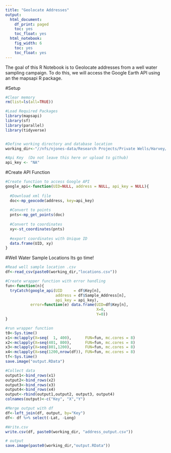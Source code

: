 ```yaml
---
title: "Geolocate Addresses"
output:
  html_document:
    df_print: paged
    toc: yes
    toc_float: yes
  html_notebook:
    fig_width: 6
    toc: yes
    toc_float: yes
---
```

The goal of this R Notebook is to Geolocate addresses from a well water sampling campaign. To do this, we will access the Google Earth API using an the mapsapi R package. 

#Setup
```r
#Clear memory
rm(list=ls(all=TRUE))

#Load Required Packages
library(mapsapi)
library(sf)
library(parallel)
library(tidyverse)


#Define working directory and database location
working_dir<-"//nfs/njones-data/Research Projects/Private Wells/Harvey/flow_analysis/"

#Api Key  (Do not leave this here or upload to github)
api_key <- "NA" 
```

#Create API Function
```r
#Create function to access Google API
google_api<-function(UID=NULL, address = NULL, api_key = NULL){
  
  #Download xml file
  doc<-mp_geocode(address, key=api_key)
  
  #Convert to points
  pnts<-mp_get_points(doc)
  
  #Convert to coordinates
  xy<-st_coordinates(pnts)
  
  #export coordinates with Unique ID
  data.frame(UID, xy)
}

```
#Well Water Sample Locations
Its go time!

```r
#Read well sample location .csv
df<-read_csv(paste0(working_dir,"locations.csv"))

#Create wrapper function with error handling
fun<-function(n){
  tryCatch(google_api(UID     = df$Key[n],
                      address = df$Sample_Address[n], 
                      api_key = api_key), 
           error=function(e) data.frame(UID=df$Key[n], 
                                        X=0, 
                                        Y=0))
}

#run wrapper function
t0<-Sys.time()
x1<-mclapply(X=seq(  1, 400),      FUN=fun, mc.cores = 8)
x2<-mclapply(X=seq(401, 800),      FUN=fun, mc.cores = 8)
x3<-mclapply(X=seq(801,1200),      FUN=fun, mc.cores = 8)
x4<-mclapply(X=seq(1200,nrow(df)), FUN=fun, mc.cores = 8)
tf<-Sys.time()
save.image("output.RData")

#Collect data
output1<-bind_rows(x1)
output2<-bind_rows(x2)
output3<-bind_rows(x3)
output4<-bind_rows(x4)
output<-rbind(output1,output2, output3, output4)
colnames(output)<-c("Key", "X","Y")

#Merge output with df
df<-left_join(df, output, by="Key")
df<- df %>% select(-Lat, -Long)

#Write.csv
write.csv(df, paste0(working_dir, "address_output.csv")) 

# output
save.image(paste0(working_dir,"output.RData"))
```

